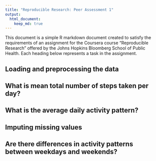 ```yaml
---
title: "Reproducible Research: Peer Assessment 1"
output: 
  html_document:
    keep_md: true
---
```

This document is a simple R markdown document created to satisfy the requirements of an
assignment for the Coursera course "Reproducible Research" offered by the Johns Hopkins
Bloomberg School of Public Health. Each heading below represents a task in the assignment.

## Loading and preprocessing the data



## What is mean total number of steps taken per day?



## What is the average daily activity pattern?



## Imputing missing values



## Are there differences in activity patterns between weekdays and weekends?
